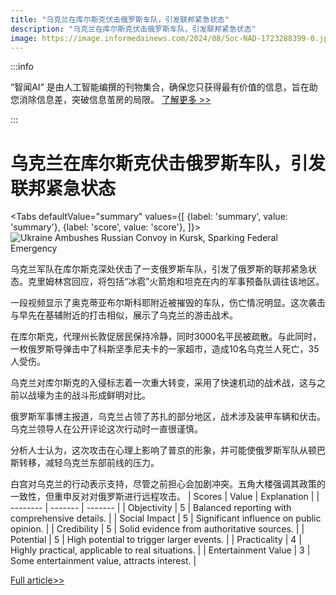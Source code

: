 ```yaml
---
title: "乌克兰在库尔斯克伏击俄罗斯车队，引发联邦紧急状态"
description: "乌克兰在库尔斯克伏击俄罗斯车队，引发联邦紧急状态"
image: https://image.informedainews.com/2024/08/Soc-NAD-1723288399-0.jpg
---
```



:::info

“智闻AI“ 是由人工智能编撰的刊物集合，确保您只获得最有价值的信息，旨在助您消除信息差，突破信息茧房的局限。  [了解更多 >>](/)

:::

# 乌克兰在库尔斯克伏击俄罗斯车队，引发联邦紧急状态


<Tabs
	defaultValue="summary"
	values={[
	{label: 'summary', value: 'summary'},
	{label: 'score', value: 'score'},
]}>
<TabItem value="summary">
<img
  src="https://image.informedainews.com/2024/08/Soc-NAD-1723288399-0.jpg"
  alt="Ukraine Ambushes Russian Convoy in Kursk, Sparking Federal Emergency"
/>



乌克兰军队在库尔斯克深处伏击了一支俄罗斯车队，引发了俄罗斯的联邦紧急状态。克里姆林宫回应，将包括“冰雹”火箭炮和坦克在内的军事预备队调往该地区。

一段视频显示了奥克蒂亚布尔斯科耶附近被摧毁的车队，伤亡情况明显。这次袭击与早先在基辅附近的打击相似，展示了乌克兰的游击战术。

在库尔斯克，代理州长敦促居民保持冷静，同时3000名平民被疏散。与此同时，一枚俄罗斯导弹击中了科斯坚季尼夫卡的一家超市，造成10名乌克兰人死亡，35人受伤。

乌克兰对库尔斯克的入侵标志着一次重大转变，采用了快速机动的战术战，这与之前以战壕为主的战斗形成鲜明对比。

俄罗斯军事博主报道，乌克兰占领了苏扎的部分地区，战术涉及装甲车辆和伏击。乌克兰领导人在公开评论这次行动时一直很谨慎。

分析人士认为，这次攻击在心理上影响了普京的形象，并可能使俄罗斯军队从顿巴斯转移，减轻乌克兰东部前线的压力。

白宫对乌克兰的行动表示支持，尽管之前担心会加剧冲突。五角大楼强调其政策的一致性，但重申反对对俄罗斯进行远程攻击。
</TabItem>
<TabItem value="score">
	| Scores     | Value   | Explanation |
	| -------- | ------- | ------- |
	| Objectivity  | 5    | Balanced reporting with comprehensive details.    |
	| Social Impact | 5     | Significant influence on public opinion.    |
	| Credibility    | 5    | Solid evidence from authoritative sources.    |
	| Potential    | 5    | High potential to trigger larger events.    |
	| Practicality    | 4    | Highly practical, applicable to real situations.    |
	| Entertainment Value    | 3    | Some entertainment value, attracts interest.    |
</TabItem>
</Tabs>

[Full article>>](https://www.theguardian.com/world/article/2024/aug/09/ukraine-ambushes-russian-convoy-in-kursk-as-kremlin-declares-federal-emergency)
